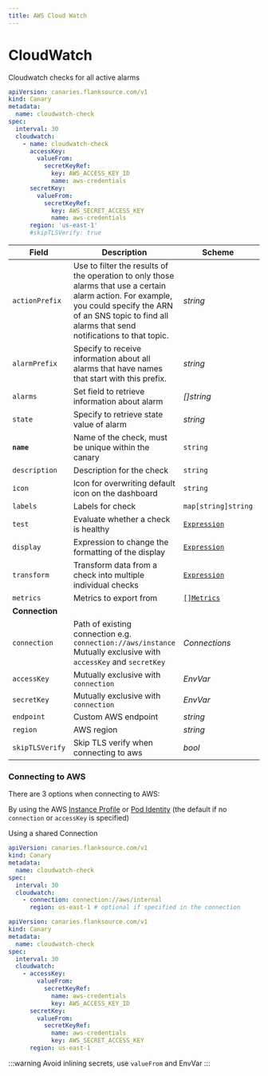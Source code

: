 ```yaml
---
title: AWS Cloud Watch
---
```


# <Icon name="aws-cloudwatch" /> CloudWatch

Cloudwatch checks for all active alarms

```yaml title="cloudwatch-alarms.yaml"
apiVersion: canaries.flanksource.com/v1
kind: Canary
metadata:
  name: cloudwatch-check
spec:
  interval: 30
  cloudwatch:
    - name: cloudwatch-check
      accessKey:
        valueFrom:
          secretKeyRef:
            key: AWS_ACCESS_KEY_ID
            name: aws-credentials
      secretKey:
        valueFrom:
          secretKeyRef:
            key: AWS_SECRET_ACCESS_KEY
            name: aws-credentials
      region: 'us-east-1'
      #skipTLSVerify: true
```

| Field           | Description                                                                                                                                                                                                       | Scheme                                                | Required |
| --------------- | ----------------------------------------------------------------------------------------------------------------------------------------------------------------------------------------------------------------- | ----------------------------------------------------- | -------- |
| `actionPrefix`  | Use to filter the results of the operation to only those alarms that use a certain alarm action. For example, you could specify the ARN of an SNS topic to find all alarms that send notifications to that topic. | _string_                                              |          |
| `alarmPrefix`   | Specify to receive information about all alarms that have names that start with this prefix.                                                                                                                      | _string_                                              |          |
| `alarms`        | Set field to retrieve information about alarm                                                                                                                                                                     | _\[\]string_                                          |          |
| `state`         | Specify to retrieve state value of alarm                                                                                                                                                                          | _string_                                              |          |
| **`name`**      | Name of the check, must be unique within the canary                                                                                                                                                               | `string`                                              | Yes      |
| `description`   | Description for the check                                                                                                                                                                                         | `string`                                              |          |
| `icon`          | Icon for overwriting default icon on the dashboard                                                                                                                                                                | `string`                                              |          |
| `labels`        | Labels for check                                                                                                                                                                                                  | `map[string]string`                                   |          |
| `test`          | Evaluate whether a check is healthy                                                                                                                                                                               | [`Expression`](../concepts/health-evaluation)         |          |
| `display`       | Expression to change the formatting of the display                                                                                                                                                                | [`Expression`](../concepts/display-formatting)        |          |
| `transform`     | Transform data from a check into multiple individual checks                                                                                                                                                       | [`Expression`](../concepts/transforms)                |          |
| `metrics`       | Metrics to export from                                                                                                                                                                                            | [`[]Metrics`](../concepts/metrics-exporter)           |          |
| **Connection**  |                                                                                                                                                                                                                   |                                                       |          |
| `connection`    | <SkipOSS>Path of existing connection e.g. `connection://aws/instance` Mutually exclusive with `accessKey` and `secretKey` </SkipOSS>                                                                              | <CommonLink to="connection">_Connections_</CommonLink>                 |          |
| `accessKey`     | <SkipOSS>Mutually exclusive with `connection`</SkipOSS>                                                                                                                                                           | <CommonLink to="authentication">_EnvVar_</CommonLink> |          |
| `secretKey`     | <SkipOSS>Mutually exclusive with `connection`</SkipOSS>                                                                                                                                                           | <CommonLink to="authentication">_EnvVar_</CommonLink> |          |
| `endpoint`      | Custom AWS endpoint                                                                                                                                                                                               | _string_                                              |          |
| `region`        | AWS region                                                                                                                                                                                                        | _string_                                              |          |
| `skipTLSVerify` | Skip TLS verify when connecting to aws                                                                                                                                                                            | _bool_                                                |          |

### Connecting to AWS

There are 3 options when connecting to AWS:

<Step step={1} name="AWS Instance or Pod Identity" style="list">

By using the AWS [Instance Profile](https://docs.aws.amazon.com/AWSEC2/latest/UserGuide/iam-roles-for-amazon-ec2.html) or [Pod Identity](https://docs.aws.amazon.com/eks/latest/userguide/pod-configuration.html) (the default if no `connection` or `accessKey` is specified)
</Step>
<Step step={2} name="Connection" style="list">

Using a shared <CommonLink to="connection">Connection</CommonLink>
```yaml title="aws-connection.yaml"
apiVersion: canaries.flanksource.com/v1
kind: Canary
metadata:
  name: cloudwatch-check
spec:
  interval: 30
  cloudwatch:
    - connection: connection://aws/internal
      region: us-east-1 # optional if specified in the connection
```
</Step>
<Step step={3} name="Inline" style="list">

```yaml title="inline.yaml"
apiVersion: canaries.flanksource.com/v1
kind: Canary
metadata:
  name: cloudwatch-check
spec:
  interval: 30
  cloudwatch:
    - accessKey:
        valueFrom:
          secretKeyRef:
            name: aws-credentials
            key: AWS_ACCESS_KEY_ID
      secretKey:
        valueFrom:
          secretKeyRef:
            name: aws-credentials
            key: AWS_SECRET_ACCESS_KEY
      region: us-east-1
```

:::warning
Avoid inlining secrets, use `valueFrom` and <CommonLink to="authentication">EnvVar</CommonLink>
:::
</Step>


